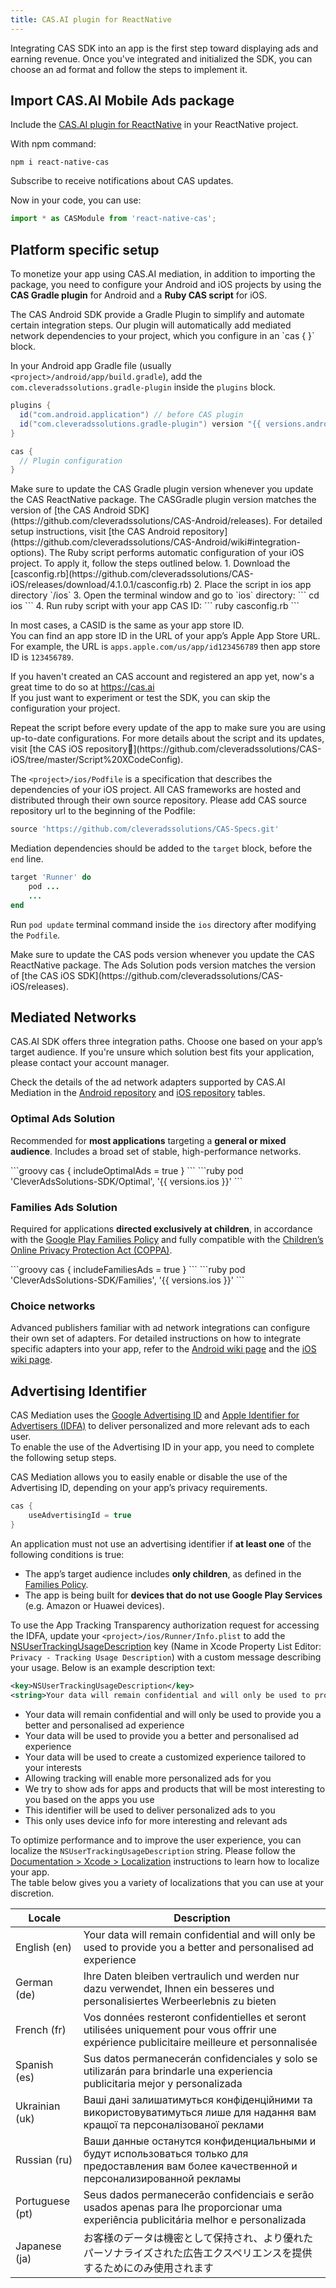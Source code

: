 ```yaml
---
title: CAS.AI plugin for ReactNative
---
```


Integrating CAS SDK into an app is the first step toward displaying ads and earning revenue. 
Once you've integrated and initialized the SDK, you can choose an ad format and follow the steps to implement it.

## Import CAS.AI Mobile Ads package
Include the [CAS.AI plugin for ReactNative](https://www.npmjs.com/package/react-native-cas) in your ReactNative project.

With npm command:
```shell
npm i react-native-cas
```

<Card title="Subscribe" icon="github" href="https://github.com/cleveradssolutions/CAS-ReactNative/subscription">
Subscribe to receive notifications about CAS updates.
</Card>

Now in your code, you can use:
```ts
import * as CASModule from 'react-native-cas';
```

## Platform specific setup
To monetize your app using CAS.AI mediation, in addition to importing the package, you need to configure your Android and iOS projects by using the **CAS Gradle plugin** for Android and a **Ruby CAS script** for iOS.  

<Tabs groupId="platform">
<TabItem label="Android" value="android">
The CAS Android SDK provide a Gradle Plugin to simplify and automate certain integration steps.
Our plugin will automatically add mediated network dependencies to your project, which you configure in an `cas { }` block.

In your Android app Gradle file (usually `<project>/android/app/build.gradle`), add the `com.cleveradssolutions.gradle-plugin` inside the `plugins` block.
```groovy
plugins {
  id("com.android.application") // before CAS plugin
  id("com.cleveradssolutions.gradle-plugin") version "{{ versions.android }}"
}

cas {
  // Plugin configuration
}
```

<Info>
Make sure to update the CAS Gradle plugin version whenever you update the CAS ReactNative package. The CASGradle plugin version matches the version of [the CAS Android SDK](https://github.com/cleveradssolutions/CAS-Android/releases). For detailed setup instructions, visit [the CAS Android repository](https://github.com/cleveradssolutions/CAS-Android/wiki#integration-options).
</Info>
</TabItem>

<TabItem label="iOS" value="ios">
The Ruby script performs automatic configuration of your iOS project. To apply it, follow the steps outlined below.
1. Download the [casconfig.rb](https://github.com/cleveradssolutions/CAS-iOS/releases/download/4.1.0.1/casconfig.rb)  
2. Place the script in ios app directory `<project>/ios`
3. Open the terminal window and go to `ios` directory:
```
cd ios
```
4. Run ruby script with your app CAS ID:
```
ruby casconfig.rb <CAS ID>
```

<Accordion title="What is CAS ID in iOS?">

In most cases, a CASID is the same as your app store ID.  
You can find an app store ID in the URL of your app’s Apple App Store URL. For example, the URL is `apps.apple.com/us/app/id123456789` then app store ID is `123456789`.  
 
If you haven't created an CAS account and registered an app yet, now's a great time to do so at https://cas.ai  
If you just want to experiment or test the SDK, you can skip the configuration your project.

</Accordion>


<Info>
Repeat the script before every update of the app to make sure you are using up-to-date configurations. For more details about the script and its updates, visit [the CAS iOS repository🔗](https://github.com/cleveradssolutions/CAS-iOS/tree/master/Script%20XCodeConfig).
</Info>

The `<project>/ios/Podfile` is a specification that describes the dependencies of your iOS project. 
All CAS frameworks are hosted and distributed through their own source repository. Please add CAS source repository url to the beginning of the Podfile:
```ruby
source 'https://github.com/cleveradssolutions/CAS-Specs.git'
```

Mediation dependencies should be added to the `target` block, before the `end` line.
```ruby
target 'Runner' do
    pod ...
    ...
end
```
Run `pod update` terminal command inside the `ios` directory after modifying the `Podfile`.

<Info>
Make sure to update the CAS pods version whenever you update the CAS ReactNative package. The Ads Solution pods version matches the version of [the CAS iOS SDK](https://github.com/cleveradssolutions/CAS-iOS/releases).
</Info>

</TabItem>
</Tabs>

## Mediated Networks
CAS.AI SDK offers three integration paths. Choose one based on your app’s target audience.
If you're unsure which solution best fits your application, please contact your account manager.

Check the details of the ad network adapters supported by CAS.AI Mediation in the [Android repository](https://github.com/cleveradssolutions/CAS-Android/tree/master/Adapters#casai-mediation-adapters) and [iOS repository](https://github.com/cleveradssolutions/CAS-iOS/tree/master/Adapters#casai-mediation-adapters) tables.
### Optimal Ads Solution
Recommended for **most applications** targeting a **general or mixed audience**. Includes a broad set of stable, high-performance networks.

<Tabs groupId="platform">
<TabItem label="Android" value="android">
```groovy
cas {
    includeOptimalAds = true
}
```
</TabItem>

<TabItem label="iOS" value="ios">
```ruby
pod 'CleverAdsSolutions-SDK/Optimal', '{{ versions.ios }}'
```
</TabItem>
</Tabs>

### Families Ads Solution
Required for applications **directed exclusively at children**, in accordance with the [Google Play Families Policy](https://support.google.com/googleplay/android-developer/answer/12918983?hl=en) and fully compatible with the [Children’s Online Privacy Protection Act (COPPA)](https://www.ftc.gov/tips-advice/business-center/privacy-and-security/children%27s-privacy).

<Tabs groupId="platform">
<TabItem label="Android" value="android">
```groovy
cas {
    includeFamiliesAds = true
}
```
</TabItem>

<TabItem label="iOS" value="ios">
```ruby
pod 'CleverAdsSolutions-SDK/Families', '{{ versions.ios }}'
```
</TabItem>
</Tabs>

### Choice networks
Advanced publishers familiar with ad network integrations can configure their own set of adapters. For detailed instructions on how to integrate specific adapters into your app, refer to the [Android wiki page](Android/Mediated-Networks) and the [iOS wiki page](iOS/Mediated-Networks).

## Advertising Identifier
CAS Mediation uses the [Google Advertising ID](https://support.google.com/googleplay/android-developer/answer/6048248?hl=en) and [Apple Identifier for Advertisers (IDFA)](https://developer.apple.com/documentation/adsupport) to deliver personalized and more relevant ads to each user.  
To enable the use of the Advertising ID in your app, you need to complete the following setup steps.

<Tabs groupId="platform">
<TabItem label="Android" value="android">
CAS Mediation allows you to easily enable or disable the use of the Advertising ID, depending on your app’s privacy requirements.

```groovy
cas {
    useAdvertisingId = true
}
```

An application must not use an advertising identifier if **at least one** of the following conditions is true:
- The app’s target audience includes **only children**, as defined in the [Families Policy](https://support.google.com/googleplay/android-developer/answer/9893335?sjid=10683822576513227860-EU).
- The app is being built for **devices that do not use Google Play Services** (e.g. Amazon or Huawei devices).

</TabItem>

<TabItem label="iOS" value="ios">

To use the App Tracking Transparency authorization request for accessing the IDFA, update your `<project>/ios/Runner/Info.plist` to add the [NSUserTrackingUsageDescription](https://developer.apple.com/documentation/bundleresources/information_property_list/nsusertrackingusagedescription) key (Name in Xcode Property List Editor: `Privacy - Tracking Usage Description`) with a custom message describing your usage. Below is an example description text:
```xml
<key>NSUserTrackingUsageDescription</key>
<string>Your data will remain confidential and will only be used to provide you a better and personalised ad experience</string>
```

<AccordionGroup>
<Accordion title="Usage description examples">

- Your data will remain confidential and will only be used to provide you a better and personalised ad experience
- Your data will be used to provide you a better and personalised ad experience
- Your data will be used to create a customized experience tailored to your interests
- Allowing tracking will enable more personalized ads for you
- We try to show ads for apps and products that will be most interesting to you based on the apps you use
- This identifier will be used to deliver personalized ads to you
- This only uses device info for more interesting and relevant ads

</Accordion>
<Accordion title="Localizing Usage description (optional)">

To optimize performance and to improve the user experience, you can localize the `NSUserTrackingUsageDescription` string. Please follow the [Documentation > Xcode > Localization](https://developer.apple.com/documentation/xcode/localization) instructions to learn how to localize your app.  
The table below gives you a variety of localizations that you can use at your discretion.

| Locale          | Description                                                                                                                                   |
|-----------------|-----------------------------------------------------------------------------------------------------------------------------------------------|
| English (en)    | Your data will remain confidential and will only be used to provide you a better and personalised ad experience                               |
| German (de)     | Ihre Daten bleiben vertraulich und werden nur dazu verwendet, Ihnen ein besseres und personalisiertes Werbeerlebnis zu bieten                 |
| French (fr)     | Vos données resteront confidentielles et seront utilisées uniquement pour vous offrir une expérience publicitaire meilleure et personnalisée  |
| Spanish (es)    | Sus datos permanecerán confidenciales y solo se utilizarán para brindarle una experiencia publicitaria mejor y personalizada                  |
| Ukrainian (uk)  | Ваші дані залишатимуться конфіденційними та використовуватимуться лише для надання вам кращої та персоналізованої реклами                     |
| Russian (ru)    | Ваши данные останутся конфиденциальными и будут использоваться только для предоставления вам более качественной и персонализированной рекламы |
| Portuguese (pt) | Seus dados permanecerão confidenciais e serão usados apenas para lhe proporcionar uma experiência publicitária melhor e personalizada         |
| Japanese (ja)   | お客様のデータは機密として保持され、より優れたパーソナライズされた広告エクスペリエンスを提供するためにのみ使用されます                                                                                   |

</Accordion>
</AccordionGroup>
</TabItem>
</Tabs>